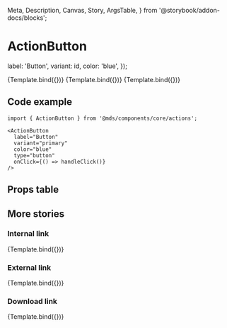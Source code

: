   Meta,
  Description,
  Canvas,
  Story,
  ArgsTable,
} from '@storybook/addon-docs/blocks';

<Meta title="Components/core/actions/ActionButton" component={ActionButton} />

# ActionButton

<Description of={ActionButton} />


  label: 'Button',
  variant: id,
  color: 'blue',
});

<Canvas withToolbar>
  <Story name="Primary" args={getProps('primary')}>
    {Template.bind({})}
  </Story>
  <Story name="Secondary" args={getProps('secondary')}>
    {Template.bind({})}
  </Story>
  <Story name="Tertiary" args={getProps('tertiary')}>
    {Template.bind({})}
  </Story>
</Canvas>

## Code example

```tsx
import { ActionButton } from '@mds/components/core/actions';
```

```tsx
<ActionButton
  label="Button"
  variant="primary"
  color="blue"
  type="button"
  onClick={() => handleClick()}
/>
```

## Props table

<ArgsTable of={ActionButton} withToolbar />

## More stories

### Internal link

<Canvas withToolbar>
  <Story
    name="Internal link"
    args={{
      label: 'Settings',
      variant: 'secondary',
      type: 'link',
      to: '/settings',
    }}
  >
    {Template.bind({})}
  </Story>
</Canvas>

### External link

<Canvas withToolbar>
  <Story
    name="External link"
    args={{
      label: 'Signup',
      variant: 'primary',
      color: 'gray',
      type: 'link',
      href: 'https://www.example.com/signup',
      target: '_blank',
    }}
  >
    {Template.bind({})}
  </Story>
</Canvas>

### Download link

<Canvas withToolbar>
  <Story
    name="Download link"
    args={{
      label: 'Download',
      variant: 'tertiary',
      type: 'link',
      href: 'https://www.example.com/invoice.pdf',
      download: 'invoice.pdf',
    }}
  >
    {Template.bind({})}
  </Story>
</Canvas>
